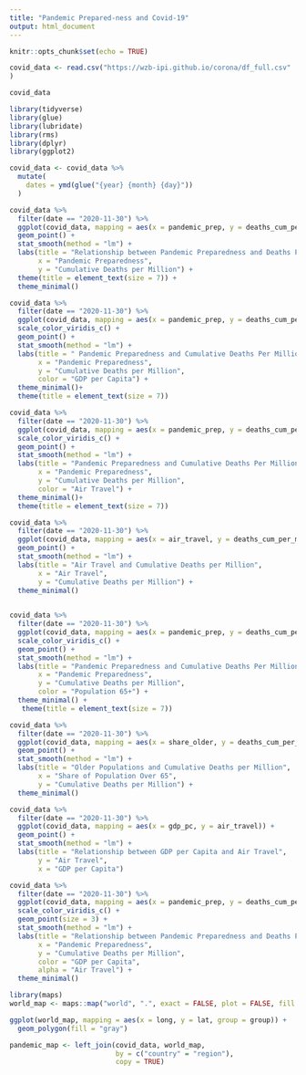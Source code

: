 ```yaml
---
title: "Pandemic Prepared-ness and Covid-19"
output: html_document
---
```


```r
knitr::opts_chunk$set(echo = TRUE)
```
```r
covid_data <- read.csv("https://wzb-ipi.github.io/corona/df_full.csv"
)

covid_data
```
```r
library(tidyverse)
library(glue)
library(lubridate)
library(rms)
library(dplyr)
library(ggplot2)
```

```r
covid_data <- covid_data %>%
  mutate(
    dates = ymd(glue("{year} {month} {day}"))
  )
```
```r
covid_data %>%
  filter(date == "2020-11-30") %>%
  ggplot(covid_data, mapping = aes(x = pandemic_prep, y = deaths_cum_per_million)) +
  geom_point() +
  stat_smooth(method = "lm") + 
  labs(title = "Relationship between Pandemic Preparedness and Deaths Per Million", 
       x = "Pandemic Preparedness", 
       y = "Cumulative Deaths per Million") +
  theme(title = element_text(size = 7)) +
  theme_minimal()
```

```r
covid_data %>%
  filter(date == "2020-11-30") %>%
  ggplot(covid_data, mapping = aes(x = pandemic_prep, y = deaths_cum_per_million, color = gdp_pc)) +
  scale_color_viridis_c() +
  geom_point() +
  stat_smooth(method = "lm") + 
  labs(title = " Pandemic Preparedness and Cumulative Deaths Per Million", 
       x = "Pandemic Preparedness", 
       y = "Cumulative Deaths per Million", 
       color = "GDP per Capita") +
  theme_minimal()+
  theme(title = element_text(size = 7))
```

```r

covid_data %>%
  filter(date == "2020-11-30") %>%
  ggplot(covid_data, mapping = aes(x = pandemic_prep, y = deaths_cum_per_million, color = air_travel)) +
  scale_color_viridis_c() +
  geom_point() +
  stat_smooth(method = "lm") + 
  labs(title = "Pandemic Preparedness and Cumulative Deaths Per Million", 
       x = "Pandemic Preparedness", 
       y = "Cumulative Deaths per Million", 
       color = "Air Travel") +
  theme_minimal()+
  theme(title = element_text(size = 7))

covid_data %>%
  filter(date == "2020-11-30") %>%
  ggplot(covid_data, mapping = aes(x = air_travel, y = deaths_cum_per_million)) +
  geom_point() +
  stat_smooth(method = "lm") +
  labs(title = "Air Travel and Cumulative Deaths per Million",
       x = "Air Travel", 
       y = "Cumulative Deaths per Million") +
  theme_minimal()
  
```

```r
covid_data %>%
  filter(date == "2020-11-30") %>%
  ggplot(covid_data, mapping = aes(x = pandemic_prep, y = deaths_cum_per_million, color = share_older)) +
  scale_color_viridis_c() +
  geom_point() +
  stat_smooth(method = "lm") + 
  labs(title = "Pandemic Preparedness and Cumulative Deaths Per Million", 
       x = "Pandemic Preparedness", 
       y = "Cumulative Deaths per Million", 
       color = "Population 65+") +
  theme_minimal() +
   theme(title = element_text(size = 7)) 

covid_data %>%
  filter(date == "2020-11-30") %>%
  ggplot(covid_data, mapping = aes(x = share_older, y = deaths_cum_per_million)) +
  geom_point() +
  stat_smooth(method = "lm") +
  labs(title = "Older Populations and Cumulative Deaths per Million",
       x = "Share of Population Over 65", 
       y = "Cumulative Deaths per Million") +
  theme_minimal()

```

```r
covid_data %>%
  filter(date == "2020-11-30") %>%
  ggplot(covid_data, mapping = aes(x = gdp_pc, y = air_travel)) +
  geom_point() +
  stat_smooth(method = "lm") +
  labs(title = "Relationship between GDP per Capita and Air Travel",
       y = "Air Travel", 
       x = "GDP per Capita")
```

```r
covid_data %>%
  filter(date == "2020-11-30") %>%
  ggplot(covid_data, mapping = aes(x = pandemic_prep, y = deaths_cum_per_million, color = gdp_pc, alpha = air_travel)) +
  scale_color_viridis_c() +
  geom_point(size = 3) +
  stat_smooth(method = "lm") + 
  labs(title = "Relationship between Pandemic Preparedness and Deaths Per Million", 
       x = "Pandemic Preparedness", 
       y = "Cumulative Deaths per Million", 
       color = "GDP per Capita", 
       alpha = "Air Travel") +
  theme_minimal()
```

```r
library(maps)
world_map <- maps::map("world", ".", exact = FALSE, plot = FALSE, fill = TRUE)

ggplot(world_map, mapping = aes(x = long, y = lat, group = group)) +
  geom_polygon(fill = "gray")
```
```r
pandemic_map <- left_join(covid_data, world_map, 
                          by = c("country" = "region"), 
                          copy = TRUE)
```

